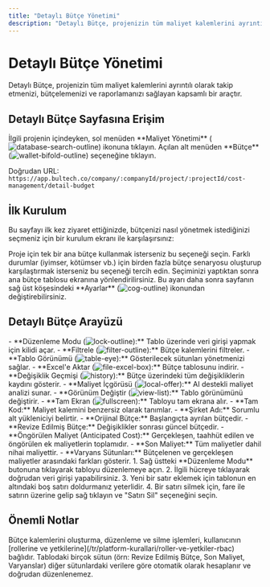 ```yaml
---
title: "Detaylı Bütçe Yönetimi"
description: "Detaylı Bütçe, projenizin tüm maliyet kalemlerini ayrıntılı olarak takip etmenizi, bütçelemenizi ve raporlamanızı sağlayan kapsamlı bir araçtır."
---
```


# Detaylı Bütçe Yönetimi

Detaylı Bütçe, projenizin tüm maliyet kalemlerini ayrıntılı olarak takip etmenizi, bütçelemenizi ve raporlamanızı sağlayan kapsamlı bir araçtır.

## Detaylı Bütçe Sayfasına Erişim

<Steps>
  <Step title="Maliyet Yönetimine Gidin">
    İlgili projenin içindeyken, sol menüden **Maliyet Yönetimi** (<img src="/icons/database-search-outline.svg" alt="database-search-outline" className="inline align-middle dark:invert" style={{width: '16px', height: '16px', margin: 0}} />) ikonuna tıklayın.
  </Step>
  <Step title="Bütçe'yi Seçin">
    Açılan alt menüden **Bütçe** (<img src="/icons/wallet-bifold-outline.svg" alt="wallet-bifold-outline" className="inline align-middle dark:invert" style={{width: '16px', height: '16px', margin: 0}} />) seçeneğine tıklayın.
  </Step>
</Steps>

Doğrudan URL: `https://app.bultech.co/company/:companyId/project/:projectId/cost-management/detail-budget`

## İlk Kurulum

Bu sayfayı ilk kez ziyaret ettiğinizde, bütçenizi nasıl yönetmek istediğinizi seçmeniz için bir kurulum ekranı ile karşılaşırsınız:

<CardGroup cols={2}>
  <Card title="Varsayılan Bütçe" icon="file-outline">
    Proje için tek bir ana bütçe kullanmak isterseniz bu seçeneği seçin.
  </Card>
  <Card title="Senaryo Bazlı Bütçe" icon="file-multiple-outline">
    Farklı durumlar (iyimser, kötümser vb.) için birden fazla bütçe senaryosu oluşturup karşılaştırmak isterseniz bu seçeneği tercih edin.
  </Card>
</CardGroup>

<Info>
Seçiminizi yaptıktan sonra ana bütçe tablosu ekranına yönlendirilirsiniz. Bu ayarı daha sonra sayfanın sağ üst köşesindeki **Ayarlar** (<img src="/icons/cog-outline.svg" alt="cog-outline" className="inline align-middle dark:invert" style={{width: '16px', height: '16px', margin: 0}} />) ikonundan değiştirebilirsiniz.
</Info>

## Detaylı Bütçe Arayüzü

<AccordionGroup>
  <Accordion title="Global Aksiyonlar (Sağ Üst Köşe)">
    - **Düzenleme Modu (<img src="/icons/lock-outline.svg" alt="lock-outline" className="inline align-middle dark:invert" style={{width: '16px', height: '16px', margin: 0}} />):** Tablo üzerinde veri girişi yapmak için kilidi açar.
    - **Filtrele (<img src="/icons/filter-outline.svg" alt="filter-outline" className="inline align-middle dark:invert" style={{width: '16px', height: '16px', margin: 0}} />):** Bütçe kalemlerini filtreler.
    - **Tablo Görünümü (<img src="/icons/table-eye.svg" alt="table-eye" className="inline align-middle dark:invert" style={{width: '16px', height: '16px', margin: 0}} />):** Gösterilecek sütunları yönetmenizi sağlar.
    - **Excel'e Aktar (<img src="/icons/file-excel-box.svg" alt="file-excel-box" className="inline align-middle dark:invert" style={{width: '16px', height: '16px', margin: 0}} />):** Bütçe tablosunu indirir.
    - **Değişiklik Geçmişi (<img src="/icons/history.svg" alt="history" className="inline align-middle dark:invert" style={{width: '16px', height: '16px', margin: 0}} />):** Bütçe üzerindeki tüm değişikliklerin kaydını gösterir.
    - **Maliyet İçgörüsü (<img src="/icons/local-offer.svg" alt="local-offer" className="inline align-middle dark:invert" style={{width: '16px', height: '16px', margin: 0}} />):** AI destekli maliyet analizi sunar.
    - **Görünüm Değiştir (<img src="/icons/view-list.svg" alt="view-list" className="inline align-middle dark:invert" style={{width: '16px', height: '16px', margin: 0}} />):** Tablo görünümünü değiştirir.
    - **Tam Ekran (<img src="/icons/fullscreen.svg" alt="fullscreen" className="inline align-middle dark:invert" style={{width: '16px', height: '16px', margin: 0}} />):** Tabloyu tam ekrana alır.
  </Accordion>
  <Accordion title="Bütçe Tablosu Sütunları">
    - **Tam Kod:** Maliyet kalemini benzersiz olarak tanımlar.
    - **Şirket Adı:** Sorumlu alt yükleniciyi belirtir.
    - **Orijinal Bütçe:** Başlangıçta ayrılan bütçedir.
    - **Revize Edilmiş Bütçe:** Değişiklikler sonrası güncel bütçedir.
    - **Öngörülen Maliyet (Anticipated Cost):** Gerçekleşen, taahhüt edilen ve öngörülen ek maliyetlerin toplamıdır.
    - **Son Maliyet:** Tüm maliyetler dahil nihai maliyettir.
    - **Varyans Sütunları:** Bütçelenen ve gerçekleşen maliyetler arasındaki farkları gösterir.
  </Accordion>
  <Accordion title="Veri Girişi ve Düzenleme">
    1.  Sağ üstteki **Düzenleme Modu** butonuna tıklayarak tabloyu düzenlemeye açın.
    2.  İlgili hücreye tıklayarak doğrudan veri girişi yapabilirsiniz.
    3.  Yeni bir satır eklemek için tablonun en altındaki boş satırı doldurmanız yeterlidir.
    4.  Bir satırı silmek için, fare ile satırın üzerine gelip sağ tıklayın ve "Satırı Sil" seçeneğini seçin.
  </Accordion>
</AccordionGroup>

## Önemli Notlar

<AccordionGroup>
    <Accordion title="Yetkilendirme">
        Bütçe kalemlerini oluşturma, düzenleme ve silme işlemleri, kullanıcının [rollerine ve yetkilerine](/tr/platform-kurallari/roller-ve-yetkiler-rbac) bağlıdır.
    </Accordion>
    <Accordion title="Otomatik Hesaplamalar">
        Tablodaki birçok sütun (örn: Revize Edilmiş Bütçe, Son Maliyet, Varyanslar) diğer sütunlardaki verilere göre otomatik olarak hesaplanır ve doğrudan düzenlenemez.
    </Accordion>
</AccordionGroup>
